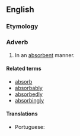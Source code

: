 ==English==

===Etymology===
{{suffix|en|absorbent|ly}}

===Adverb===
{{en-adv}}

# In an [[absorbent]] manner.

====Related terms====
* [[absorb]]
* [[absorbably]]
* [[absorbedly]]
* [[absorbingly]]

====Translations====
{{trans-top|in an absorbent manner}}
* Portuguese: {{t|pt|absorventemente}}
{{trans-mid}}
{{trans-bottom}}